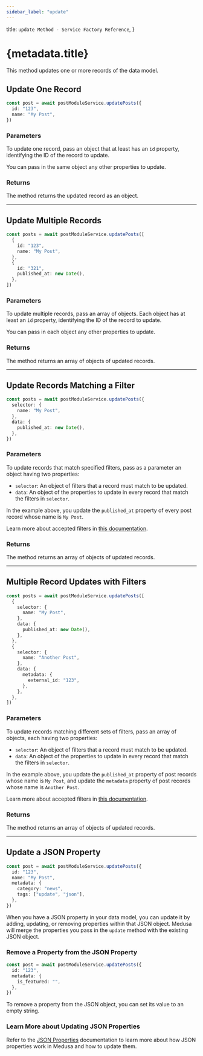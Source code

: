 ```yaml
---
sidebar_label: "update"
---
```


  title: `update Method - Service Factory Reference`,
}

# {metadata.title}

This method updates one or more records of the data model.

## Update One Record

```ts
const post = await postModuleService.updatePosts({
  id: "123",
  name: "My Post",
})
```

### Parameters

To update one record, pass an object that at least has an `id` property, identifying the ID of the record to update.

You can pass in the same object any other properties to update.

### Returns

The method returns the updated record as an object.

---

## Update Multiple Records

```ts
const posts = await postModuleService.updatePosts([
  {
    id: "123",
    name: "My Post",
  },
  {
    id: "321",
    published_at: new Date(),
  },
])
```

### Parameters

To update multiple records, pass an array of objects. Each object has at least an `id` property, identifying the ID of the record to update.

You can pass in each object any other properties to update.

### Returns

The method returns an array of objects of updated records.

---

## Update Records Matching a Filter

```ts
const posts = await postModuleService.updatePosts({
  selector: {
    name: "My Post",
  },
  data: {
    published_at: new Date(),
  },
})
```

### Parameters

To update records that match specified filters, pass as a parameter an object having two properties:

- `selector`: An object of filters that a record must match to be updated.
- `data`: An object of the properties to update in every record that match the filters in `selector`.

In the example above, you update the `published_at` property of every post record whose name is `My Post`.

<Note>

Learn more about accepted filters in [this documentation](../../tips/filtering/page.mdx).

</Note>

### Returns

The method returns an array of objects of updated records.

---

## Multiple Record Updates with Filters

```ts
const posts = await postModuleService.updatePosts([
  {
    selector: {
      name: "My Post",
    },
    data: {
      published_at: new Date(),
    },
  },
  {
    selector: {
      name: "Another Post",
    },
    data: {
      metadata: {
        external_id: "123",
      },
    },
  },
])
```

### Parameters

To update records matching different sets of filters, pass an array of objects, each having two properties:

- `selector`: An object of filters that a record must match to be updated.
- `data`: An object of the properties to update in every record that match the filters in `selector`.

In the example above, you update the `published_at` property of post records whose name is `My Post`, and update the `metadata` property of post records whose name is `Another Post`.

<Note>

Learn more about accepted filters in [this documentation](../../tips/filtering/page.mdx).

</Note>

### Returns

The method returns an array of objects of updated records.

---

## Update a JSON Property

```ts
const post = await postModuleService.updatePosts({
  id: "123",
  name: "My Post",
  metadata: {
    category: "news",
    tags: ["update", "json"],
  },
})
```

When you have a JSON property in your data model, you can update it by adding, updating, or removing properties within that JSON object. Medusa will merge the properties you pass in the `update` method with the existing JSON object.

### Remove a Property from the JSON Property

```ts
const post = await postModuleService.updatePosts({
  id: "123",
  metadata: {
    is_featured: "",
  },
})
```

To remove a property from the JSON object, you can set its value to an empty string.

### Learn More about Updating JSON Properties

Refer to the [JSON Properties](!docs!/learn/fundamentals/data-models/json-properties) documentation to learn more about how JSON properties work in Medusa and how to update them.
